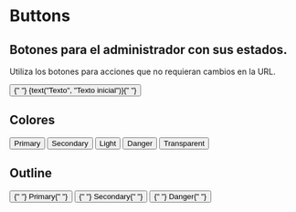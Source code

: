 

<Meta title="Atoms/Button" component={Button} />

# Buttons

## Botones para el administrador con sus estados.

Utiliza los botones para acciones que no requieran cambios en la URL.

<Preview>
  <Story name="standard" parameters={{ decorators: [withKnobs, withA11y] }}>
    <Button
      start="Facebook"
      end="LongArrowRight"
      color={select("Color", ["default", "secondary", "light"])}
    >
      {" "}
      {text("Texto", "Texto inicial")}{" "}
    </Button>
  </Story>
</Preview>

<Props of={Button} />

## Colores

<Preview withToolbar>
  <Story name="clases">
    <div className="separate">
      <Button color="primary"> Primary </Button>
      <Button color="secondary"> Secondary </Button>
      <Button color="light"> Light </Button>
      <Button color="danger"> Danger </Button>
      <Button color="transparent"> Transparent </Button>
    </div>
  </Story>
</Preview>

## Outline

<Preview withToolbar>
  <Story name="outline">
    <div className="separate">
      <Button color="primary" outline={true}>
        {" "}
        Primary{" "}
      </Button>
      <Button color="secondary" outline={true}>
        {" "}
        Secondary{" "}
      </Button>
      <Button color="danger" outline={true}>
        {" "}
        Danger{" "}
      </Button>
    </div>
  </Story>
</Preview>
